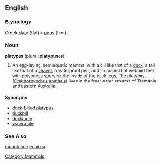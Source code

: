 {{wikipedia}}
==English==
[[Category:Mammals]]
===Etymology===
Greek [[platy]] (flat) + [[pous]] (foot).

===Noun===
'''platypus''' (plural: '''platypuses''')

# An egg-laying, semiaquatic mammal with a bill like that of a [[duck]], a tail like that of a [[beaver]], a waterproof pelt, and (in males) flat webbed feet with poisonous spurs on the inside of the back legs.  The platypus, ([[Ornithorhynchus]] [[anatinus]]) lives in the freshwater streams of Tasmania and eastern Australia.

====Synonyms====
*[[duck-billed platypus]]
*[[duckbill]]
*[[duckmole]]
*[[watermole]]

===See Also===
[[monotreme]]
[[echidna]]